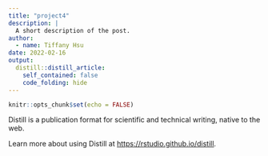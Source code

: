 ```yaml
---
title: "project4"
description: |
  A short description of the post.
author:
  - name: Tiffany Hsu
date: 2022-02-16
output:
  distill::distill_article:
    self_contained: false
    code_folding: hide 
---
```



```r
knitr::opts_chunk$set(echo = FALSE)
```

Distill is a publication format for scientific and technical writing, native to the web.

Learn more about using Distill at <https://rstudio.github.io/distill>.


